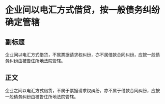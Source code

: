 # 企业间以电汇方式借贷，按一般债务纠纷确定管辖
## 副标题
企业间以电汇方式借贷，不属票据请求权纠纷，亦不属借款合同纠纷，应按一般债务纠纷由被告住所地法院管辖。
## 正文
企业之间以电汇方式借贷，不属于票据请求权纠纷，亦不属于借款合同纠纷，应按一般债务纠纷由被告住所地法院管辖。